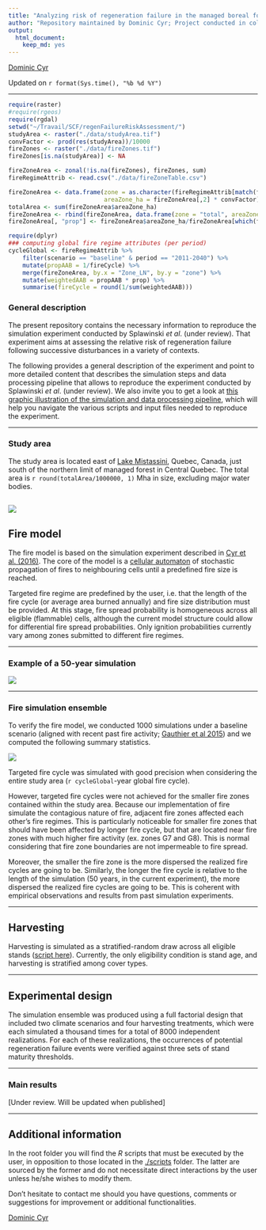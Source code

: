 ```yaml
---
title: "Analyzing risk of regeneration failure in the managed boreal forest of North-western Quebec"
author: "Repository maintained by Dominic Cyr; Project conducted in collaboration with Sylvie Gauthier and Tadeusz Splawinski"
output: 
  html_document: 
    keep_md: yes
---
```


[Dominic Cyr][5]

Updated on `r format(Sys.time(), "%b %d %Y")`


-------

```r

require(raster)
#require(rgeos)
require(rgdal)
setwd("~/Travail/SCF/regenFailureRiskAssessment/")
studyArea <- raster("./data/studyArea.tif")
convFactor <- prod(res(studyArea))/10000
fireZones <- raster("./data/fireZones.tif")
fireZones[is.na(studyArea)] <- NA

fireZoneArea <- zonal(!is.na(fireZones), fireZones, sum)
fireRegimeAttrib <- read.csv("./data/fireZoneTable.csv")

fireZoneArea <- data.frame(zone = as.character(fireRegimeAttrib[match(fireZoneArea[,1], fireRegimeAttrib$ID),"Zone_LN"]),
                           areaZone_ha = fireZoneArea[,2] * convFactor)
totalArea <- sum(fireZoneArea$areaZone_ha)
fireZoneArea <- rbind(fireZoneArea, data.frame(zone = "total", areaZone_ha = totalArea))
fireZoneArea[, "prop"] <- fireZoneArea$areaZone_ha/fireZoneArea[which(fireZoneArea$zone == "total"),"areaZone_ha"]

require(dplyr)
### computing global fire regime attributes (per period)
cycleGlobal <- fireRegimeAttrib %>%
    filter(scenario == "baseline" & period == "2011-2040") %>%
    mutate(propAAB = 1/fireCycle) %>%
    merge(fireZoneArea, by.x = "Zone_LN", by.y = "zone") %>%
    mutate(weightedAAB = propAAB * prop) %>%
    summarise(fireCycle = round(1/sum(weightedAAB)))

```
### General description

The present repository contains the necessary information to reproduce the simulation experiment conducted by Splawinski _et al_. (under review). That experiment aims at assessing the relative risk of regeneration failure following successive disturbances in a variety of contexts.

The following provides a general description of the experiment and point to more detailed content that describes the simulation steps and data processing pipeline that allows to reproduce the experiment conducted by Splawinski _et al_. (under review). We also invite you to get a look at [this graphic illustration of the simulation and data processing pipeline][6], which will help you navigate the various scripts and input files needed to reproduce the experiment.


-----------


### Study area

The study area is located east of [Lake Mistassini][7], Quebec, Canada, just south of the northern limit of managed forest in Central Quebec. The total area is `r round(totalArea/1000000, 1)` Mha in size, excluding major water bodies. 


![](figures/studyAreaLargeScale.png)
------------


## Fire model

The fire model is based on the simulation experiment described in [Cyr et al. (2016)][1]. The core of the model is a [cellular automaton][2] of stochastic propagation of fires to neighbouring cells until a predefined fire size is reached. 

Targeted fire regime are predefined by the user, i.e. that the length of the fire cycle (or average area burned annually) and fire size distribution must be provided. At this stage, fire spread probability is homogeneous across all eligible (flammable) cells, although the current model structure could allow for differential fire spread probabilities. Only ignition probabilities currently vary among zones submitted to different fire regimes.

-----------

### Example of a 50-year simulation

![](figures/tsfExample.gif)

-----------

### Fire simulation ensemble

To verify the fire model, we conducted 1000 simulations under a baseline scenario (aligned with recent past fire activity; [Gauthier et al 2015][4]) and we computed the following summary statistics.

![](figures/realizedFC_baseline.png)

Targeted fire cycle was simulated with good precision when considering the entire study area (`r cycleGlobal`-year global fire cycle).

However, targeted fire cycles were not achieved for the smaller fire zones contained within the study area. Because our implementation of fire simulate the contagious nature of fire, adjacent fire zones affected each other's fire regimes. This is particularly noticeable for smaller fire zones that should have been affected by longer fire cycle, but that are located near fire zones with much higher fire activity (ex. zones G7 and G8). This is normal considering that fire zone boundaries are not impermeable to fire spread.

Moreover, the smaller the fire zone is the more dispersed the realized fire cycles are going to be. Similarly, the longer the fire cycle is relative to the length of the simulation (50 years, in the current experiment), the more dispersed the realized fire cycles are going to be. This is coherent with empirical observations and results from past simulation experiments.

-----------

## Harvesting

Harvesting is simulated as a stratified-random draw across all eligible stands ([script here][3]). Currently, the only eligibility condition is stand age, and harvesting is stratified among cover types.


-----------


## Experimental design

The simulation ensemble was produced using a full factorial design that included two climate scenarios and four harvesting treatments, which were each simulated a thousand times for a total of 8000 independent realizations. For each of these realizations, the occurrences of potential regeneration failure events were verified against three sets of stand maturity thresholds.

-----------


### Main results

[Under review. Will be updated when published]

-----------

## Additional information

In the root folder you will find the _R_ scripts that must be executed by the user, in opposition to those located in the [./scripts][2] folder. The latter are sourced by the former and do not necessitate direct interactions by the user unless he/she wishes to modify them.

Don't hesitate to contact me should you have questions, comments or suggestions for improvement or additional functionalities.

[Dominic Cyr][5]

[1]: http://www.mdpi.com/1999-4907/7/7/131/html
[2]: https://github.com/dcyr/risqueAccidentRegen/blob/master/scripts/fireSpreadFnc.R
[3]: https://github.com/dcyr/risqueAccidentRegen/blob/master/scripts/simHarvestFnc.R
[4]: http://www.nrcresearchpress.com/doi/10.1139/cjfr-2014-0125#.WEHWNnUrLRY
[5]: http://dominiccyr.ca
[6]: https://github.com/dcyr/risqueAccidentRegen/blob/master/pipeline.md
[7]: https://goo.gl/maps/j8LpDsizptm
